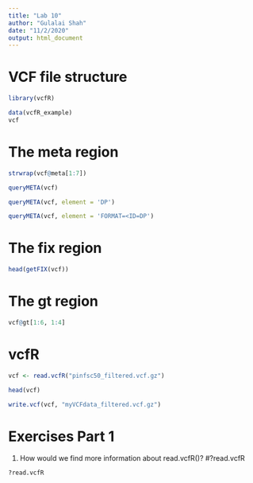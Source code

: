 ```yaml
---
title: "Lab 10"
author: "Gulalai Shah"
date: "11/2/2020"
output: html_document
---
```


# VCF file structure
```r
library(vcfR)
```

```r
data(vcfR_example)
vcf
```
# The meta region
```r
strwrap(vcf@meta[1:7])
```
```r
queryMETA(vcf)
```

```r
queryMETA(vcf, element = 'DP')
```

```r
queryMETA(vcf, element = 'FORMAT=<ID=DP')
```

# The fix region
```r
head(getFIX(vcf))
```
# The gt region
```r
vcf@gt[1:6, 1:4]
```
# vcfR
```r
vcf <- read.vcfR("pinfsc50_filtered.vcf.gz")
```
```r
head(vcf)
```

```r
write.vcf(vcf, "myVCFdata_filtered.vcf.gz")
```

# Exercises Part 1
1) How would we find more information about read.vcfR()?
#?read.vcfR
```r
?read.vcfR
```




